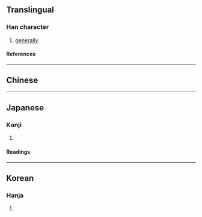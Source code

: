 {{also|概}}
{{character info}}
{{character info|0x2F8EA}}
==Translingual==

===Han character===
{{Han char|rn=75|rad=木|as=11|sn=15|four=|canj=DHPU|ids=⿰木旣}}

# [[generally]]

====References====
{{Han ref|kx=0547.070|dkj=15364|dj=0935.050|hdz=21280.131|uh=69EA|ud=27114}}
{{Han ref|uh=2F8EA}}

----

==Chinese==
{{zh-see|概|v}}

----

==Japanese==
{{ja-kanji forms|概|槪}}

===Kanji===
{{ja-kanji|grade=|rs=木11|shin=概}}

# {{rfdef|ja|sort=木11}}

====Readings====
{{ja-readings
|goon=かい
|kanon=かい
|kanyoon=がい
|kun=とかき-, おおむ-ね<おほむ-ね, おもむき-
}}

----

==Korean==

===Hanja===
{{ko-hanja|대개|개}}

# {{rfdef|ko|sort=木11}}